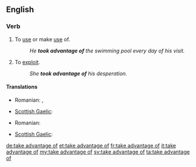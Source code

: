 ==English==

===Verb===
{{infl|en|verb|head=to [[take advantage]] [[of]]}}

# To [[use#verb|use]] or make [[use#noun|use]] of.
#: ''He '''took advantage of''' the swimming pool every day of his visit.''
# To [[exploit]].
#: ''She '''took advantage of''' his desperation.''

====Translations====
{{trans-top|make use of}}
* Romanian: {{t|ro|a abuza de}}, {{t|ro|a exploata (o situație)}}
{{trans-mid}}
* [[Scottish Gaelic]]: {{t-|gd|gabh brath air|xs=Scottish Gaelic}}
{{trans-bottom}}

{{trans-top|exploit}}
* Romanian: {{t|ro|exploata}}
{{trans-mid}}
* [[Scottish Gaelic]]: {{t-|gd|gabh brath air|xs=Scottish Gaelic}}
{{trans-bottom}}

[[de:take advantage of]]
[[et:take advantage of]]
[[fr:take advantage of]]
[[it:take advantage of]]
[[my:take advantage of]]
[[sv:take advantage of]]
[[ta:take advantage of]]